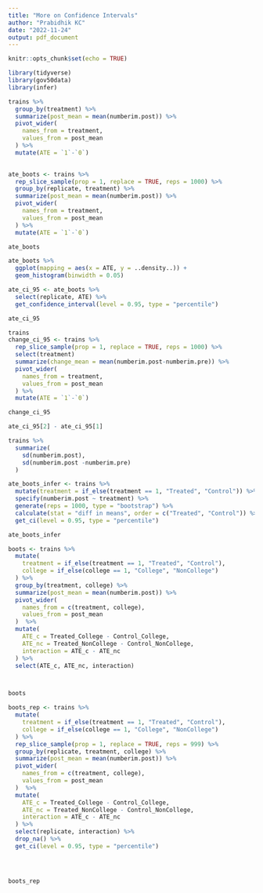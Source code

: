 ```yaml
---
title: "More on Confidence Intervals"
author: "Prabidhik KC"
date: "2022-11-24"
output: pdf_document
---
```


```r
knitr::opts_chunk$set(echo = TRUE)
```

```r
library(tidyverse)
library(gov50data)
library(infer)
```

```r
trains %>% 
  group_by(treatment) %>% 
  summarize(post_mean = mean(numberim.post)) %>% 
  pivot_wider(
    names_from = treatment,
    values_from = post_mean
  ) %>% 
  mutate(ATE = `1`-`0`)
  

```
```r
ate_boots <- trains %>% 
  rep_slice_sample(prop = 1, replace = TRUE, reps = 1000) %>% 
  group_by(replicate, treatment) %>% 
  summarize(post_mean = mean(numberim.post)) %>% 
  pivot_wider(
    names_from = treatment,
    values_from = post_mean
  ) %>% 
  mutate(ATE = `1`-`0`)

ate_boots
```

```r
ate_boots %>% 
  ggplot(mapping = aes(x = ATE, y = ..density..)) +
  geom_histogram(binwidth = 0.05)
```

```r
ate_ci_95 <- ate_boots %>% 
  select(replicate, ATE) %>% 
  get_confidence_interval(level = 0.95, type = "percentile")

ate_ci_95
```
```r

trains
change_ci_95 <- trains %>% 
  rep_slice_sample(prop = 1, replace = TRUE, reps = 1000) %>% 
  select(treatment)
  summarize(change_mean = mean(numberim.post-numberim.pre)) %>% 
  pivot_wider(
    names_from = treatment,
    values_from = post_mean
  ) %>% 
  mutate(ATE = `1`-`0`)

change_ci_95
```
```r
ate_ci_95[2] - ate_ci_95[1]
```

```r
trains %>% 
  summarize(
    sd(numberim.post),
    sd(numberim.post -numberim.pre)
  )
```
```r
ate_boots_infer <- trains %>% 
  mutate(treatment = if_else(treatment == 1, "Treated", "Control")) %>% 
  specify(numberim.post ~ treatment) %>% 
  generate(reps = 1000, type = "bootstrap") %>% 
  calculate(stat = "diff in means", order = c("Treated", "Control")) %>% 
  get_ci(level = 0.95, type = "percentile")

ate_boots_infer
```
```r
boots <- trains %>% 
  mutate(
    treatment = if_else(treatment == 1, "Treated", "Control"),
    college = if_else(college == 1, "College", "NonCollege")
  ) %>% 
  group_by(treatment, college) %>% 
  summarize(post_mean = mean(numberim.post)) %>% 
  pivot_wider(
    names_from = c(treatment, college),
    values_from = post_mean
  )  %>% 
  mutate(
    ATE_c = Treated_College - Control_College,
    ATE_nc = Treated_NonCollege - Control_NonCollege,
    interaction = ATE_c - ATE_nc
  ) %>% 
  select(ATE_c, ATE_nc, interaction)



boots
```

```r
boots_rep <- trains %>% 
  mutate(
    treatment = if_else(treatment == 1, "Treated", "Control"),
    college = if_else(college == 1, "College", "NonCollege")
  ) %>% 
  rep_slice_sample(prop = 1, replace = TRUE, reps = 999) %>% 
  group_by(replicate, treatment, college) %>% 
  summarize(post_mean = mean(numberim.post)) %>% 
  pivot_wider(
    names_from = c(treatment, college),
    values_from = post_mean
  )  %>% 
  mutate(
    ATE_c = Treated_College - Control_College,
    ATE_nc = Treated_NonCollege - Control_NonCollege,
    interaction = ATE_c - ATE_nc
  ) %>% 
  select(replicate, interaction) %>% 
  drop_na() %>% 
  get_ci(level = 0.95, type = "percentile") 




boots_rep
```

